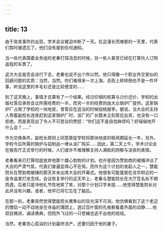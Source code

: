 ```yaml
---
---
---
```

title: 13
---



由于突发事件的出现，学术会议被迫中断了一天。在这漫长而难捱的一天里，代表们暂时被遗忘了。他们没有接到任何通知。

当一些代表围着会务组的老秦打探消息的时候，另一些人甚至已经在打算托人订购返程的车票了。

这次大会是否会进行下去，老秦也说不出个所以然。他只得像一个职业外交家似的回避问题的实质：当然，当然。你们难得来一次上海，去街上转转倒也不是一件坏事，听说这里的羊毛衫还是比较便宜的……

到了这天晚上，事情才总算有了一个结果。经过仔细的核算与讨价还价，学校的出版社答应承担会议所需经费的一半，而另一半的经费则由大众锅炉厂提供。这家锅炉厂占用了学校的一块地皮，曾答应在适当的时候投桃报李。据说，当大会的主持人带着副校长连夜赶到这家锅炉厂时，该厂的厂长既未立刻答应出资，也没有一口拒绝，而是表现出了令人不可思议的愤怒：“你们这不是自找麻烦吗？好端端地开什么会？……”

作为交换条件，副校长原则上同意敦促学校将那块地皮的租用期延长一年，另外，学校今后所需的锅炉与铝制品一律从该厂购买……因此，第二天上午，学术讨论会在报告厅正式举行的时候，人们或许不难理解主持人满脸的阴郁与沮丧的表情。

老秦看来已打算彻底放弃他那个雄心勃勃的计划。也许是因为赞助商的被捕冲淡了大会的严肃气氛，代表们普遍显得心不在焉。而作为这个计划的发起人之一，慧能院长在赞助商被捕的那天并未出席大会的开幕式。他很有可能蛰居在龙华附近的一座寺庙里打坐念经。会议恢复举行的这天早上，老秦与慧能院长在大厅签名处不期而遇，后者只是冲他礼节性地笑了笑，对那个计划只字未提……他觉得慧能院长对此并没有兴趣，或者，他早已将它忘在了脑后。

在那一刻，老秦突然觉得慧能院长鹰隼似的目光深不可测。他仿佛看到了这个老迈的僧侣一动不动地坐在寺庙的蒲团上，透过百叶窗的孔格察看着外面的动静……他双目微闭，诵读佛典，但院外飞过的一只苍蝇也逃不出他的视线。

当然，老秦苦心孤诣的计划最终流产，还要归因于他的妻子。